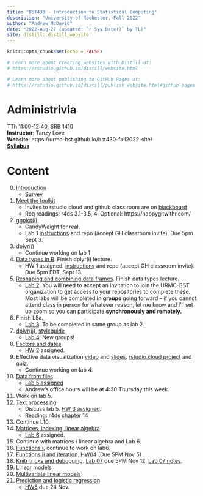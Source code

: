 ```yaml
---
title: "BST430 - Introduction to Statistical Computing"
description: "University of Rochester, Fall 2022"
author: "Andrew McDavid"
date: "2022-Aug-27 (updated: `r Sys.Date()` by TL)"
site: distill::distill_website
---
```


```r
knitr::opts_chunk$set(echo = FALSE)

# Learn more about creating websites with Distill at:
# https://rstudio.github.io/distill/website.html

# Learn more about publishing to GitHub Pages at:
# https://rstudio.github.io/distill/publish_website.html#github-pages

```

# Administrivia

TTh 11:00-12:40, SRB 1410
<br>
**Instructor**: Tanzy Love
<br>
**Website**: https://urmc-bst.github.io/bst430-fall2022-site/
<br>
[**Syllabus**](static/Syllabus_DRAFT.pdf)

# Content

0. [Introduction](lecture/l00-intro.html)
    * [Survey](https://forms.gle/yJ8NVHbsJmanSywz9)
1. [Meet the toolkit](lecture/l01-meet-toolkit.html)
    * Invites to rstudio cloud and github class room are on [blackboard](https://learn.rochester.edu)
    * Req readings: r4ds 3.1-3.5, 4. Optional: https://happygitwithr.com/
<!-- * Resources: [rstudio](https://www.rstudio.com/products/rstudio/download/#download) https://cran.r-project.org/ -->
2. [ggplot(i)](lecture/l02-ggplot2-i.html)
    * CandyWeight for real.
    * Lab 1 [instructions](hw_lab_instruction/lab01-hello-r.html) and repo (accept GH classroom invite). Due 5pm Sept 3.
3.  [dplyr(i)](lecture/l03-transform-dplyr-i.html)
    * Continue working on lab 1
4.  [Data types in R](lecture/l04-data-types.html). Finish dplyr(i) lecture.
    * HW 1 assigned.  [instructions](hw_lab_instruction/hw-01-airbnb/hw-01-airbnb.html) and repo (accept GH classroom invite).  Due 5pm EDT, Sept 13.
5.  [Reshaping and combining data frames](lecture/l05a-reshape-merge.html). Finish data types lecture.
    *  [Lab 2](hw_lab_instruction/lab02-merge-conflict/lab02-merge-conflict.html). You will need to accept an invitation to join the URMC-BST organization to get access to your repositories to complete these.  Most labs will be completed **in groups** going forward -- if you cannot attend class in person for whatever reason, let me know and I'll set up zoom so you can participate **synchronously and remotely.**
6.  Finish L5a.
    *  [Lab 3](hw_lab_instruction/lab03-laquinta-uno/lab03-laquinta-uno.html).  To be completed in same group as lab 2.
7.  [dplyr(ii)](lecture/l05b-advanced-dplyr.html), [styleguide](lecture/l06-style.html)
    *  [Lab 4](hw_lab_instruction/lab04-laquinta-dos/lab04-laquinta-dos.html).  New groups!
8.  [Factors and dates](lecture/l07-factors-dates.html)
    *  [HW 2](hw_lab_instruction/hw02-accidents/hw02-accidents.html) assigned.
9.  Effective data visualization [video](https://youtu.be/ZrifrBvFWgg) and [slides](https://rstudio-education.github.io/datascience-box/course-materials/slides/u2-d14-effective-dataviz/u2-d14-effective-dataviz.html#1),  [rstudio.cloud project](https://rstudio.cloud/spaces/162296/project/2929636) and [quiz](https://docs.google.com/forms/d/e/1FAIpQLSdHAZGSFmErFF0FnZNRgbrxOPfcjFAQsjNA2Xlj-SdsOnWyqw/viewform?usp=sf_link).
    * Continue working on lab 4.
10. [Data from files](lecture/l09-data-from-files.html)
    *  [Lab 5 assigned](hw_lab_instruction/lab05-sadplots/lab05-sadplots.html)
    *  Andrew's office hours will be at 4:30 Thursday this week.
11. Work on lab 5.
12. [Text processing](lecture/l10-text.html)
    *  Discuss lab 5.  [HW 3 assigned](hw_lab_instruction/hw03-fatal-geography/hw03-fatal-geography.html).
    *  Reading: [r4ds chapter 14](https://r4ds.had.co.nz/strings.html)
13. Continue L10.
14. [Matrices, indexing, linear algebra](lecture/l11-linear-algebra-indexing.html)
    * [Lab 6](hw_lab_instruction/lab06-covid-times/lab06-covid-times.html) assigned.
15.  Continue with matrices / linear algebra and Lab 6.
16.  [Functions i](lecture/l12-functions.html), continue to work on lab6.
17.  [Functions ii and iteration](lecture/l13-functions-ii.html).  [HW04](hw_lab_instruction/hw04-wrangle-r/hw04-wrangle-r.html) (Due 5PM Nov 5)
18.  [Knitr tricks and debugging](lecture/l14-debugging.html).  [Lab 07](hw_lab_instruction/lab07-generative-art/lab07-generative-art.html) due 5PM Nov 12.  [Lab 07 notes](lecture/lab07-art-notes.html).
19.  [Linear models](lecture/l15-linear-models.html)
20.  [Multivariate linear models](lecture/l16-multivariate-lm.html)
21.  [Prediction and logistic regression](lecture/l17-prediction-logistic.html)
     * [HW5](hw_lab_instruction/hw05-modeling-gss/hw-05-modeling-gss.html) due 24 Nov.
<!--22.  Resampling and hypothesis testing-->
